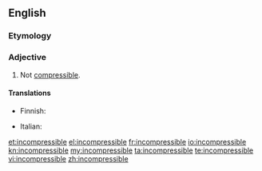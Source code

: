 ==English==

===Etymology===
{{prefix|in|compressible}}

===Adjective===
{{en-adj|-}}

# Not [[compressible]].

====Translations====
{{trans-top|not compressible}}
* Finnish: {{t|fi|puristumaton}}
{{trans-mid}}
* Italian: {{t|it|incomprimibile}}
{{trans-bottom}}

[[et:incompressible]]
[[el:incompressible]]
[[fr:incompressible]]
[[io:incompressible]]
[[kn:incompressible]]
[[my:incompressible]]
[[ta:incompressible]]
[[te:incompressible]]
[[vi:incompressible]]
[[zh:incompressible]]